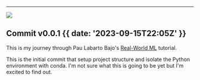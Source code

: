

---

![](@/images/initial-commit.jpg)

## Commit v0.0.1 {{  date: '2023-09-15T22:05Z' }}

This is my journey through Pau Labarto Bajo's [Real-World ML](https://realworldmachinelearning.carrd.co) tutorial.

This is the initial commit that setup project structure and isolate the Python environment with conda. I'm not sure what this is going to be yet but I'm excited to find out.
